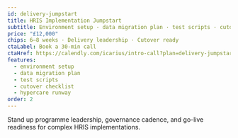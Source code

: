 ```yaml
---
id: delivery-jumpstart
title: HRIS Implementation Jumpstart
subtitle: Environment setup · data migration plan · test scripts · cutover checklist.
price: "£12,000"
chips: 6–8 weeks · Delivery leadership · Cutover ready
ctaLabel: Book a 30-min call
ctaHref: https://calendly.com/icarius/intro-call?plan=delivery-jumpstart
features:
  - environment setup
  - data migration plan
  - test scripts
  - cutover checklist
  - hypercare runway
order: 2
---
```


Stand up programme leadership, governance cadence, and go-live readiness for complex HRIS implementations.
